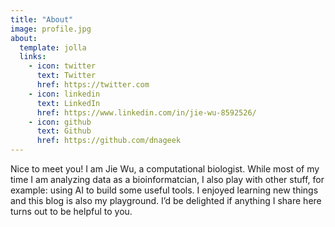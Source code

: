 ```yaml
---
title: "About"
image: profile.jpg
about:
  template: jolla
  links:
    - icon: twitter
      text: Twitter
      href: https://twitter.com
    - icon: linkedin
      text: LinkedIn
      href: https://www.linkedin.com/in/jie-wu-8592526/
    - icon: github
      text: Github
      href: https://github.com/dnageek
---
```


Nice to meet you! I am Jie Wu, a computational biologist. While most of my time I am analyzing data as a bioinformatcian, I also play with other stuff, for example: using AI to build some useful tools. I enjoyed learning new things and this blog is also my playground.  I’d be delighted if anything I share here turns out to be helpful to you.

